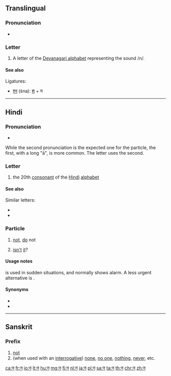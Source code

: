 {{Devanagari character info|hex=928|name=DEVANAGARI LETTER NA|image=[[File:Deva-न-order.gif|100px]]}}
{{also|ऩ|ন}}
==Translingual==

===Pronunciation===
* {{IPA|/nə/|lang=mul}}

===Letter===
{{mul-Deva|na}}

# A letter of the [[Devanagari alphabet]] representing the sound /n/.

====See also====
Ligatures:
* [[श्न]] (śna): [[श]] + न

----

==Hindi==

===Pronunciation===
*{{IPA|[nɑː]|[nə]|lang=hi}}
While the second pronunciation is the expected one for the particle, the first, with a long "ā", is more common. The letter uses the second.

===Letter===
{{head|hi|letter}}

# the 20th [[consonant]] of the [[Hindi]] [[alphabet]]

====See also====
Similar letters:
*{{l|hi|ण}}
*{{l|hi|ऩ}}

===Particle===
{{head|hi|particle|Urdu spelling|{{l|ur|نہ}}}}

# [[not]], [[do]] not
#:{{ux|hi|कृपया '''न''' पीजिए!|Please, '''do not''' drink [it]!}}
# [[isn't]] [[it]]?
#:{{ux|hi|मेरा नाम बहुत लम्बा है, '''न'''?|My name is very long, '''isn't it'''?}}

====Usage notes====
{{lang|hi|न}} is used in sudden situations, and normally shows alarm. A less urgent alternative is {{l|hi|मत}}.

====Synonyms====
*{{l|hi|मत}}
*{{l|hi|नहीं}}

-----

==Sanskrit==

===Prefix===
{{head|sa|prefix}}

# [[not]]
# (when used with an [[interrogative]]) [[none]], [[no one]], [[nothing]], [[never]], etc.
#: {{ux|sa|[[अस्मद्|अहं]] [[तद्|तं]] '''न''' [[बुध्|बोधामि]]। [[तद्|स]] [[मांस|मांसं]] नकदापि [[खद्|खादति]]॥}}

[[ca:न]]
[[fr:न]]
[[io:न]]
[[lt:न]]
[[hu:न]]
[[mg:न]]
[[fj:न]]
[[nl:न]]
[[ja:न]]
[[pl:न]]
[[sa:न]]
[[ta:न]]
[[th:न]]
[[chr:न]]
[[zh:न]]